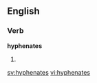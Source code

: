 
==English==

===Verb===
'''hyphenates'''

# {{third-person singular of|[[hyphenate]]}}

[[sv:hyphenates]]
[[vi:hyphenates]]